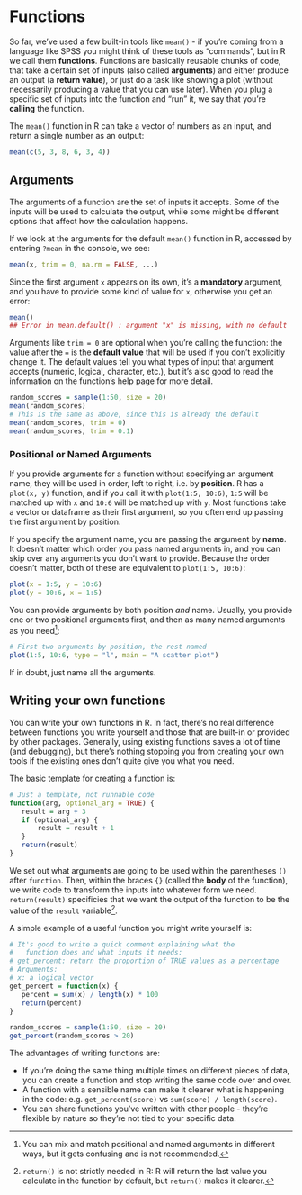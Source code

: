 # Functions

So far, we've used a few built-in tools like `mean()` - if you're
coming from a language like SPSS you might think of these tools as "commands",
but in R we call them **functions**. Functions are basically reusable chunks of
code, that take a certain set of inputs (also called **arguments**) and either
produce an output (a **return value**), or just do a task like showing a plot
(without necessarily producing a value that you can use later). When you plug
a specific set of inputs into the function and "run" it, we say that you're 
**calling** the function.

The `mean()` function in R can take a vector of numbers as an input,
and return a single number as an output:

```r
mean(c(5, 3, 8, 6, 3, 4))
```

## Arguments

The arguments of a function are the set of inputs it accepts. Some
of the inputs will be used to calculate the output, while some
might be different options that affect how the calculation happens.

If we look at the arguments for the default `mean()` function in R,
accessed by entering `?mean` in the console, we see:

```r
mean(x, trim = 0, na.rm = FALSE, ...)
```

Since the first argument `x` appears on its own, it's a **mandatory** argument,
and you have to provide some kind of value for `x`, otherwise you get an
error:

```r
mean()
## Error in mean.default() : argument "x" is missing, with no default
```

Arguments like `trim = 0` are optional when you're calling the function:
the value after the `=` is the **default value** that will be used if you don't
explicitly change it. The default values tell you what types of input
that argument accepts (numeric, logical, character, etc.), but it's also good
to read the information on the function's help page for more detail.

```r
random_scores = sample(1:50, size = 20)
mean(random_scores)
# This is the same as above, since this is already the default
mean(random_scores, trim = 0)
mean(random_scores, trim = 0.1)
```

### Positional or Named Arguments

If you provide arguments for a function without specifying an argument name,
they will be used in order, left to right, i.e. by **position**. R has a 
`plot(x, y)` function, and if you call it with `plot(1:5, 10:6)`, `1:5`
will be matched up with `x` and `10:6` will be matched up with `y`. Most
functions take a vector or dataframe as their first argument, so you often
end up passing the first argument by position.

If you specify the argument name, you are passing the argument by **name**.
It doesn't matter which order you pass named arguments in, and you can
skip over any arguments you don't want to provide. Because the order doesn't
matter, both of these are equivalent to `plot(1:5, 10:6)`:

```r
plot(x = 1:5, y = 10:6)
plot(y = 10:6, x = 1:5)
```

You can provide arguments by both position *and* name. Usually, you
provide one or two positional arguments first, and then as many named
arguments as you need[^arg-mixing]:

```r
# First two arguments by position, the rest named
plot(1:5, 10:6, type = "l", main = "A scatter plot")
```

If in doubt, just name all the arguments.

[^arg-mixing]: You can mix and match positional and named arguments in 
different ways, but it gets confusing and is not recommended.

## Writing your own functions

You can write your own functions in R. In fact, there's no real difference
between functions you write yourself and those that are built-in or provided
by other packages. Generally, using existing functions saves a lot of time
(and debugging), but there's nothing stopping you from creating your
own tools if the existing ones don't quite give you what you need.

The basic template for creating a function is:

```r
# Just a template, not runnable code
function(arg, optional_arg = TRUE) {
   result = arg + 3 
   if (optional_arg) {
       result = result + 1
   }
   return(result)
}
```

We set out what arguments are going to be used within the parentheses `()` after
`function`. Then, within the braces `{}` (called the **body** of the function),
we write code to transform the inputs into whatever form we need.
 `return(result)` specificies that we want the output of the function to
be the value of the `result` variable[^explicit-return].

[^explicit-return]: `return()` is not strictly needed in R: R will return
the last value you calculate in the function by default, but `return()`
makes it clearer.

A simple example of a useful function you might write yourself is:

```r
# It's good to write a quick comment explaining what the
#   function does and what inputs it needs:
# get_percent: return the proportion of TRUE values as a percentage
# Arguments:
# x: a logical vector
get_percent = function(x) {
   percent = sum(x) / length(x) * 100 
   return(percent)
}

random_scores = sample(1:50, size = 20)
get_percent(random_scores > 20)
```

The advantages of writing functions are:

* If you're doing the same thing multiple times on different pieces of data, 
  you can create a function and stop writing the same code over and over.
* A function with a sensible name can make it clearer what is happening
  in the code: e.g. `get_percent(score)` vs `sum(score) / length(score)`.
* You can share functions you've written with other people - they're
  flexible by nature so they're not tied to your specific data. 